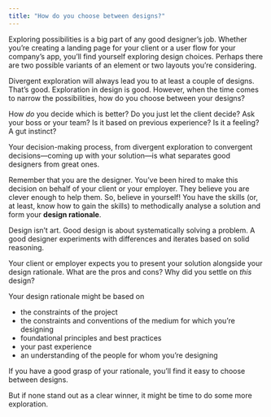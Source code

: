 ```yaml
---
title: "How do you choose between designs?"
---
```


Exploring possibilities is a big part of any good designer’s job. Whether you’re creating a landing page for your client or a user flow for your company’s app, you’ll find yourself exploring design choices. Perhaps there are two possible variants of an element or two layouts you’re considering.

Divergent exploration will always lead you to at least a couple of designs. That’s good. Exploration in design is good. However, when the time comes to narrow the possibilities, how do you choose between your designs?

How _do_ you decide which is better? Do you just let the client decide? Ask your boss or your team? Is it based on previous experience? Is it a feeling? A gut instinct?

Your decision-making process, from divergent exploration to convergent decisions—coming up with your solution—is what separates good designers from great ones.

Remember that you are the designer. You’ve been hired to make this decision on behalf of your client or your employer. They believe you are clever enough to help them. So, believe in yourself! You have the skills (or, at least, know how to gain the skills) to methodically analyse a solution and form your **design rationale**.

Design isn’t art. Good design is about systematically solving a problem. A good designer experiments with differences and iterates based on solid reasoning.

Your client or employer expects you to present your solution alongside your design rationale. What are the pros and cons? Why did you settle on _this_ design?

Your design rationale might be based on

- the constraints of the project
- the constraints and conventions of the medium for which you’re designing
- foundational principles and best practices
- your past experience
- an understanding of the people for whom you’re designing

If you have a good grasp of your rationale, you’ll find it easy to choose between designs.

But if none stand out as a clear winner, it might be time to do some more exploration.
